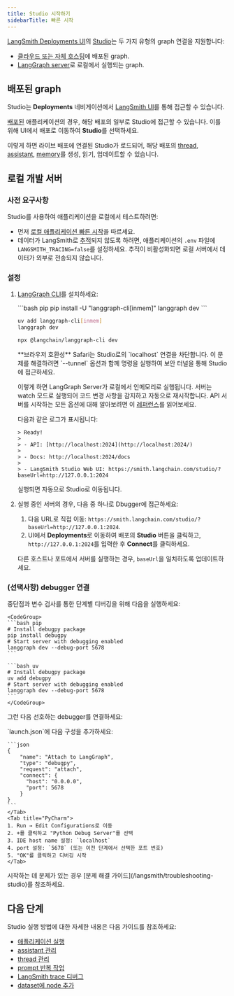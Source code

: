 ```yaml
---
title: Studio 시작하기
sidebarTitle: 빠른 시작
---
```


[LangSmith Deployments UI](https://smith.langchain.com)의 [Studio](/langsmith/studio)는 두 가지 유형의 graph 연결을 지원합니다:

- [클라우드 또는 자체 호스팅](#deployed-graphs)에 배포된 graph.
- [LangGraph server](#local-development-server)로 로컬에서 실행되는 graph.

## 배포된 graph

Studio는 **Deployments** 네비게이션에서 [LangSmith UI](https://smith.langchain.com)를 통해 접근할 수 있습니다.

[배포된](/langsmith/deployment-quickstart) 애플리케이션의 경우, 해당 배포의 일부로 Studio에 접근할 수 있습니다. 이를 위해 UI에서 배포로 이동하여 **Studio**를 선택하세요.

이렇게 하면 라이브 배포에 연결된 Studio가 로드되어, 해당 배포의 [thread](/oss/langgraph/persistence#threads), [assistant](/langsmith/assistants), [memory](/oss/concepts/memory)를 생성, 읽기, 업데이트할 수 있습니다.

## 로컬 개발 서버

### 사전 요구사항

Studio를 사용하여 애플리케이션을 로컬에서 테스트하려면:

- 먼저 [로컬 애플리케이션 빠른 시작](/langsmith/local-server)을 따르세요.
- 데이터가 LangSmith로 [추적](/langsmith/observability-concepts#traces)되지 않도록 하려면, 애플리케이션의 `.env` 파일에 `LANGSMITH_TRACING=false`를 설정하세요. 추적이 비활성화되면 로컬 서버에서 데이터가 외부로 전송되지 않습니다.

### 설정

1. [LangGraph CLI](/langsmith/cli)를 설치하세요:

    <CodeGroup>
    ```bash pip
    pip install -U "langgraph-cli[inmem]"
    langgraph dev
    ```

    ```bash uv
    uv add langgraph-cli[inmem]
    langgraph dev
    ```

    ```bash npm
    npx @langchain/langgraph-cli dev
    ```
    </CodeGroup>

    <Warning>
    **브라우저 호환성**
    Safari는 Studio로의 `localhost` 연결을 차단합니다. 이 문제를 해결하려면 `--tunnel` 옵션과 함께 명령을 실행하여 보안 터널을 통해 Studio에 접근하세요.
    </Warning>

    이렇게 하면 LangGraph Server가 로컬에서 인메모리로 실행됩니다. 서버는 watch 모드로 실행되어 코드 변경 사항을 감지하고 자동으로 재시작합니다. API 서버를 시작하는 모든 옵션에 대해 알아보려면 이 [레퍼런스](/langsmith/cli#dev)를 읽어보세요.

    다음과 같은 로그가 표시됩니다:

    ```
    > Ready!
    >
    > - API: [http://localhost:2024](http://localhost:2024/)
    >
    > - Docs: http://localhost:2024/docs
    >
    > - LangSmith Studio Web UI: https://smith.langchain.com/studio/?baseUrl=http://127.0.0.1:2024
    ```

    실행되면 자동으로 Studio로 이동됩니다.

1. 실행 중인 서버의 경우, 다음 중 하나로 Dbugger에 접근하세요:
    1. 다음 URL로 직접 이동: `https://smith.langchain.com/studio/?baseUrl=http://127.0.0.1:2024`.
    1. UI에서 **Deployments**로 이동하여 배포의 **Studio** 버튼을 클릭하고, `http://127.0.0.1:2024`를 입력한 후 **Connect**를 클릭하세요.

    다른 호스트나 포트에서 서버를 실행하는 경우, `baseUrl`을 일치하도록 업데이트하세요.

### (선택사항) debugger 연결

중단점과 변수 검사를 통한 단계별 디버깅을 위해 다음을 실행하세요:

    <CodeGroup>
    ```bash pip
    # Install debugpy package
    pip install debugpy
    # Start server with debugging enabled
    langgraph dev --debug-port 5678
    ```

    ```bash uv
    # Install debugpy package
    uv add debugpy
    # Start server with debugging enabled
    langgraph dev --debug-port 5678
    ```
    </CodeGroup>

그런 다음 선호하는 debugger를 연결하세요:

<Tabs>
    <Tab title="VS Code">
    `launch.json`에 다음 구성을 추가하세요:

    ```json
    {
        "name": "Attach to LangGraph",
        "type": "debugpy",
        "request": "attach",
        "connect": {
          "host": "0.0.0.0",
          "port": 5678
        }
    }
    ```
    </Tab>
    <Tab title="PyCharm">
    1. Run → Edit Configurations로 이동
    2. +를 클릭하고 "Python Debug Server"를 선택
    3. IDE host name 설정: `localhost`
    4. port 설정: `5678` (또는 이전 단계에서 선택한 포트 번호)
    5. "OK"를 클릭하고 디버깅 시작
    </Tab>
</Tabs>

<Tip>
시작하는 데 문제가 있는 경우 [문제 해결 가이드](/langsmith/troubleshooting-studio)를 참조하세요.
</Tip>

## 다음 단계

Studio 실행 방법에 대한 자세한 내용은 다음 가이드를 참조하세요:

- [애플리케이션 실행](/langsmith/use-studio#run-application)
- [assistant 관리](/langsmith/use-studio#manage-assistants)
- [thread 관리](/langsmith/use-studio#manage-threads)
- [prompt 반복 작업](/langsmith/observability-studio)
- [LangSmith trace 디버그](/langsmith/observability-studio#debug-langsmith-traces)
- [dataset에 node 추가](/langsmith/observability-studio#add-node-to-dataset)